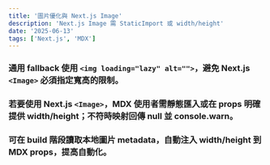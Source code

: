 ```yaml
---
title: '圖片優化與 Next.js Image'
description: 'Next.js Image 需 StaticImport 或 width/height'
date: '2025-06-13'
tags: ['Next.js', 'MDX']
---
```


### 通用 fallback 使用 `<img loading="lazy" alt="">`，避免 Next.js `<Image>` 必須指定寬高的限制。

### 若要使用 Next.js `<Image>`，MDX 使用者需靜態匯入或在 props 明確提供 width/height；不符時映射回傳 null 並 console.warn。

### 可在 build 階段讀取本地圖片 metadata，自動注入 width/height 到 MDX props，提高自動化。
